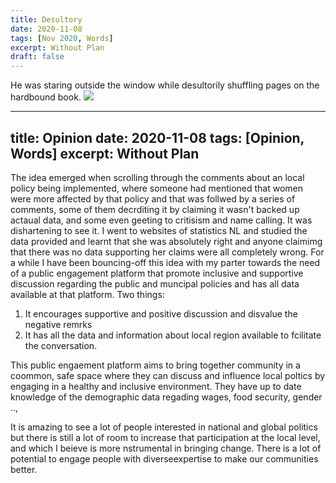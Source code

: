 ```yaml
---
title: Desultory
date: 2020-11-08
tags: [Nov 2020, Words]
excerpt: Without Plan
draft: false
---
```

He was staring outside the window while desultorily shuffling pages on the hardbound book.
![](../images/Desultory.jpg)

---
title: Opinion
date: 2020-11-08
tags: [Opinion, Words]
excerpt: Without Plan
---
The idea emerged when scrolling through the comments about an local policy being implemented, where someone had mentioned that women were more affected by that policy and that was follwed by a series of comments, some of them decrditing it by claiming it wasn't backed up actaual data, and some even geeting to critisism and name calling. It was dishartening to see it. I went to websites of statistics NL and studied the data provided and learnt that she was absolutely right and anyone claimimg that there was no data supporting her claims were all completely wrong. 
For a while I have been bouncing-off this idea with my parter towards the need of a public engagement platform that promote inclusive and supportive discussion regarding the public and muncipal policies and has all data available at that platform.
Two things:
1. It encourages supportive and positive discussion and disvalue the negative remrks
2. It has all the data and information about local region available to fcilitate the conversation.

This public engaement platform aims to bring together community in a coommon, safe space where they can discuss and influence local poltics by engaging in a healthy and inclusive environment. They have up to date knowledge of the demographic data regading wages, food security, gender .., 

It is amazing to see a lot of people interested in national and global politics but there is still a lot of room to increase that participation at the local level, and which I beieve is more nstrumental in bringing change. 
There is a lot of potential to engage people with diverseexpertise to make our communities better.  




